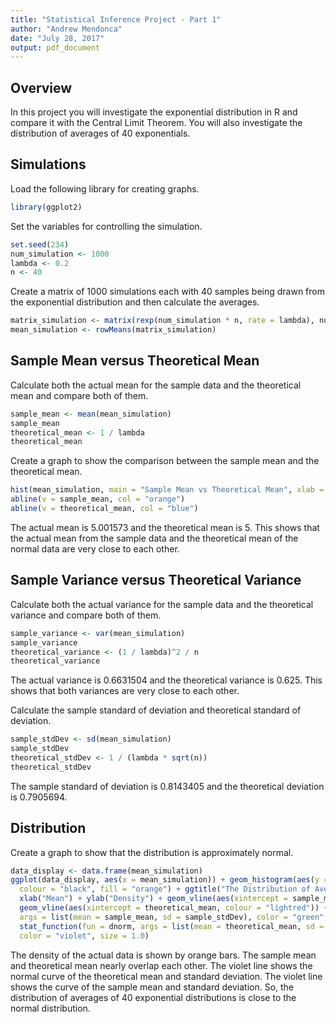```yaml
---
title: "Statistical Inference Project - Part 1"
author: "Andrew Mendonca"
date: "July 28, 2017"
output: pdf_document
---
```


## Overview
In this project you will investigate the exponential distribution in R and compare it with the Central 
Limit Theorem. You will also investigate the distribution of averages of 40 exponentials.

## Simulations
Load the following library for creating graphs.

```r
library(ggplot2)
```
Set the variables for controlling the simulation.

```r
set.seed(234)
num_simulation <- 1000
lambda <- 0.2
n <- 40
```
Create a matrix of 1000 simulations each with 40 samples being drawn from the exponential distribution 
and then calculate the averages.

```r
matrix_simulation <- matrix(rexp(num_simulation * n, rate = lambda), num_simulation, n)
mean_simulation <- rowMeans(matrix_simulation)
```
## Sample Mean versus Theoretical Mean
Calculate both the actual mean for the sample data and the theoretical mean and compare both of them.

```r
sample_mean <- mean(mean_simulation)
sample_mean
theoretical_mean <- 1 / lambda
theoretical_mean
```
Create a graph to show the comparison between the sample mean and the theoretical mean.

```r
hist(mean_simulation, main = "Sample Mean vs Theoretical Mean", xlab = "Mean", ylab = "Frequency")
abline(v = sample_mean, col = "orange")
abline(v = theoretical_mean, col = "blue")
```
The actual mean is 5.001573 and the theoretical mean is 5. This shows that the
actual mean from the sample data and the theoretical mean of the normal data
are very close to each other.

## Sample Variance versus Theoretical Variance
Calculate both the actual variance for the sample data and the theoretical variance and compare both of them.

```r
sample_variance <- var(mean_simulation)
sample_variance
theoretical_variance <- (1 / lambda)^2 / n
theoretical_variance
```
The actual variance is 0.6631504 and the theoretical variance is 0.625. This shows that both variances 
are very close to each other.

Calculate the sample standard of deviation and theoretical standard of deviation.

```r
sample_stdDev <- sd(mean_simulation)
sample_stdDev
theoretical_stdDev <- 1 / (lambda * sqrt(n))
theoretical_stdDev
```
The sample standard of deviation is 0.8143405 and the theoretical deviation is 0.7905694.

## Distribution
Create a graph to show that the distribution is approximately normal.

```r
data_display <- data.frame(mean_simulation)
ggplot(data_display, aes(x = mean_simulation)) + geom_histogram(aes(y = ..density..), 
  colour = "black", fill = "orange") + ggtitle("The Distribution of Averages of 40 Exponentials") + 
  xlab("Mean") + ylab("Density") + geom_vline(aes(xintercept = sample_mean, colour = "lightblue")) + 
  geom_vline(aes(xintercept = theoretical_mean, colour = "lightred")) + stat_function(fun = dnorm, 
  args = list(mean = sample_mean, sd = sample_stdDev), color = "green", size = 1.0) + 
  stat_function(fun = dnorm, args = list(mean = theoretical_mean, sd = theoretical_stdDev), 
  color = "violet", size = 1.0)
```
The density of the actual data is shown by orange bars. The sample mean and theoretical mean nearly overlap
each other. The violet line shows the normal curve of the theoretical mean and standard deviation. The
violet line shows the curve of the sample mean and standard deviation. So, the distribution of averages
of 40 exponential distributions is close to the normal distribution.